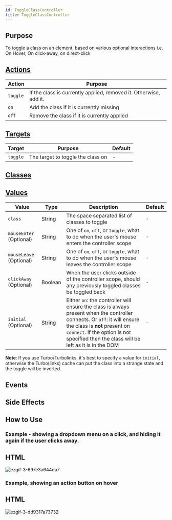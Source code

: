 ```yaml
---
id: ToggleClassController
title: ToggleClassController
---
```




## Purpose

To toggle a class on an element, based on various optional interactions i.e. On Hover, On click-away, on direct-click



## [Actions](https://stimulus.hotwire.dev/reference/actions)

| Action   | Purpose                                                           |
|----------|-------------------------------------------------------------------|
| `toggle` | If the class is currently applied, removed it. Otherwise, add it. |
| `on`     | Add the class if it is currently missing                          |
| `off`    | Remove the class if it is currently applied                       |

## [Targets](https://stimulus.hotwire.dev/reference/targets)

| Target   | Purpose                           | Default |
|----------|-----------------------------------|---------|
| `toggle` | The target to toggle the class on | -       |

## [Classes](https://stimulus.hotwire.dev/reference/classes)
<NoClasses/>

## [Values](https://stimulus.hotwire.dev/reference/values)

| Value                   | Type    | Description                                                                                                                                                                                                                                          | Default |
|-------------------------|---------|------------------------------------------------------------------------------------------------------------------------------------------------------------------------------------------------------------------------------------------------------|---------|
| `class`                 | String  | The space separated list of classes to toggle                                                                                                                                                                                                        | `-`     |
| `mouseEnter` (Optional) | String  | One of `on`, `off`, or `toggle`, what to do when the user's mouse enters the controller scope                                                                                                                                                        | `-`     |
| `mouseLeave` (Optional) | String  | One of `on`, `off`, or `toggle`, what to do when the user's mouse leaves the controller scope                                                                                                                                                        | `-`     |
| `clickAway` (Optional)  | Boolean | When the user clicks outside of the controller scope, should any previously toggled classes be toggled back                                                                                                                                          | `-`     |
| `initial` (Optional)    | String  | Either `on`: the controller will ensure the class is always present when the controller connects. Or `off`: it will ensure the class is **not** present on `connect`. If the option is not specified then the class will be left as it is in the DOM | `-`     |

**Note**: If you use Turbo/Turbolinks, it's best to specify a value for `initial`, otherwise the Turbo(links) cache can put the class into a strange state and the toggle will be inverted.

## Events
<NoEvents/>

## Side Effects
<NoSideEffects/>


## How to Use

### Example - showing a dropdown menu on a click, and hiding it again if the user clicks away.

## HTML

<ToggleClassControllerClickHtml/>


![ezgif-3-697e3a644da7](https://user-images.githubusercontent.com/9960703/104182368-450ec700-5408-11eb-920b-becec527311d.gif)

### Example, showing an action button on hover

## HTML
<ToggleClassControllerHoverHtml/>



![ezgif-3-dd9317a73732](https://user-images.githubusercontent.com/9960703/104182370-45a75d80-5408-11eb-8b3d-8feae48bbc5a.gif)
